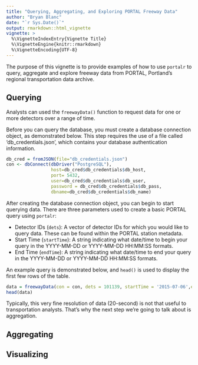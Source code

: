 ```yaml
---
title: "Querying, Aggregating, and Exploring PORTAL Freeway Data"
author: "Bryan Blanc"
date: "`r Sys.Date()`"
output: rmarkdown::html_vignette
vignette: >
  %\VignetteIndexEntry{Vignette Title}
  %\VignetteEngine{knitr::rmarkdown}
  %\VignetteEncoding{UTF-8}
---
```


The purpose of this vignette is to provide examples of how to use `portalr` to query, aggregate and explore freeway data from PORTAL, Portland's regional transportation data archive. 

## Querying

Analysts can used the `freewayData()` function to request data for one or more detectors over a range of time.

Before you can query the database, you must create a database connection object, as demonstrated below. This step requires the use of a file called 'db_credentials.json', which contains your database authentication information. 
```r
db_cred = fromJSON(file="db_credentials.json")
con <- dbConnect(dbDriver("PostgreSQL"), 
                 host=db_cred$db_credentials$db_host, 
                 port= 5432, 
                 user=db_cred$db_credentials$db_user, 
                 password = db_cred$db_credentials$db_pass,
                 dbname=db_cred$db_credentials$db_name)
```
After creating the database connection object, you can begin to start querying data. There are three parameters used to create a basic PORTAL query using `portalr`:

- Detector IDs (`dets`): A vector of detector IDs for which you would like to query data. These can be found within the PORTAL station metadata. 
- Start Time (`startTime`): A string indicating what date/time to begin your query in the YYYY-MM-DD or YYYY-MM-DD HH:MM:SS formats. 
- End Time (`endTime`): A string indicating what date/time to end your query in the YYYY-MM-DD or YYYY-MM-DD HH:MM:SS formats. 

An example query is demonstrated below, and `head()` is used to display the first few rows of the table.

```r
data = freewayData(con = con, dets = 101139, startTime = '2015-07-06',endTime = '2015-07-10')
head(data)
```

Typically, this very fine resolution of data (20-second) is not that useful to transportation analysts. That's why the next step we're going to talk about is aggregation. 

## Aggregating



## Visualizing
